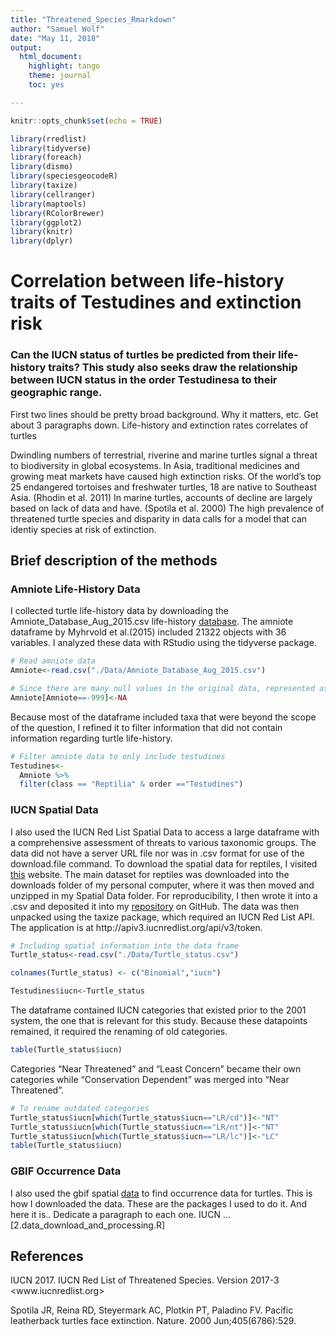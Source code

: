 ```yaml
---
title: "Threatened_Species_Rmarkdown"
author: "Samuel Wolf"
date: "May 11, 2018"
output: 
  html_document:
    highlight: tango
    theme: journal
    toc: yes

---
```


```r
knitr::opts_chunk$set(echo = TRUE)
```


```r

library(rredlist)
library(tidyverse)
library(foreach)
library(dismo)
library(speciesgeocodeR)
library(taxize)
library(cellranger)
library(maptools)
library(RColorBrewer)
library(ggplot2)
library(knitr)
library(dplyr)

```

# Correlation between life-history traits of Testudines and extinction risk
###  Can the IUCN status of turtles be predicted from their life-history traits? This study also seeks draw the relationship between IUCN status in the order Testudinesa to their geographic range. 
First two lines should be pretty broad background. Why it matters, etc. Get about 3 paragraphs down. 
Life-history and extinction rates correlates of turtles

Dwindling numbers of terrestrial, riverine and marine turtles signal a threat to biodiversity in global ecosystems. In Asia, traditional medicines and growing meat markets have caused high extinction risks. Of the world's top 25 endangered tortoises and freshwater turtles, 18 are native to Southeast Asia. (Rhodin et al. 2011) In marine turtles, accounts of decline are largely based on lack of data and have. (Spotila et al. 2000) The high prevalence of threatened turtle species and disparity in data calls for a model that can identiy species at risk of extinction. 


## Brief description of the methods
### Amniote Life-History Data
I collected turtle life-history data by downloading the Amniote_Database_Aug_2015.csv life-history [database](http://www.esapubs.org/archive/ecol/E096/269/#data). The amniote dataframe by Myhrvold et al.(2015) included 21322 objects with 36 variables.  I analyzed these data with RStudio using the tidyverse package. 

```r
# Read amniote data
Amniote<-read.csv("./Data/Amniote_Database_Aug_2015.csv")

# Since there are many null values in the original data, represented as -999, these should be turned into NA's to make the it more readable. 
Amniote[Amniote==-999]<-NA
```

Because most of the dataframe included taxa that were beyond the scope of the question, I refined it to filter information that did not contain information regarding turtle life-history. 

```r
# Filter amniote data to only include testudines
Testudines<-
  Amniote %>% 
  filter(class == "Reptilia" & order =="Testudines")
```

### IUCN Spatial Data
I also used the IUCN Red List Spatial Data  to access a large dataframe with a comprehensive assessment of threats to various taxonomic groups. The data  did not have a server URL file nor was in .csv format for use of the download.file command. To download the spatial data for reptiles, I visited [this](http://www.iucnredlist.org/technical-documents/spatial-data) website. The main dataset for reptiles was downloaded into the downloads folder of my personal computer, where it was then moved and unzipped in my Spatial Data folder.  For reproducibility, I then wrote it into a .csv and deposited it into my [repository](https://github.com/SamWololo/Threatened-Species/blob/master/2.data_download_and_processing.R) on GitHub. The data was then unpacked using the taxize package, which required an IUCN Red List API. The application is at http://apiv3.iucnredlist.org/api/v3/token. 

```r
# Including spatial information into the data frame
Turtle_status<-read.csv("./Data/Turtle_status.csv")

colnames(Turtle_status) <- c("Binomial","iucn")

Testudines$iucn<-Turtle_status
```

The dataframe contained IUCN categories that existed prior to the 2001 system, the one that is relevant for this study. Because these datapoints remained, it required the renaming of old categories. 

```r
table(Turtle_status$iucn)
```
Categories "Near Threatened" and "Least Concern" became their own categories while "Conservation Dependent" was merged into "Near Threatened". 
```r
# To rename outdated categories 
Turtle_status$iucn[which(Turtle_status$iucn=="LR/cd")]<-"NT"
Turtle_status$iucn[which(Turtle_status$iucn=="LR/nt")]<-"NT"
Turtle_status$iucn[which(Turtle_status$iucn=="LR/lc")]<-"LC"
table(Turtle_status$iucn)

```

### GBIF Occurrence Data
I also used the gbif spatial [data](https://github.com/SamWololo/Threatened-Species/blob/master/2.data_download_and_processing.R) to find occurrence data for turtles. 
This is how I downloaded the data. These are the packages I used to do it. And here it is.. Dedicate a paragraph to each one. 
IUCN ... [2.data_download_and_processing.R]




## References
IUCN 2017. IUCN Red List of Threatened Species. Version 2017-3 <www.iucnredlist.org>

Spotila JR, Reina RD, Steyermark AC, Plotkin PT, Paladino FV. Pacific leatherback turtles face extinction. Nature. 2000 Jun;405(6786):529.
